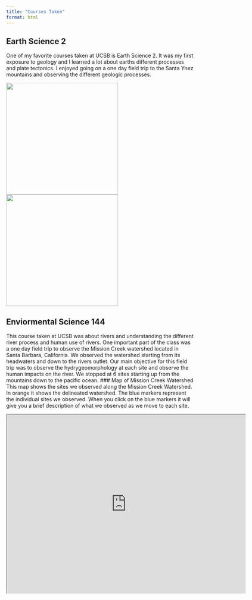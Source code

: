 ```yaml
---
title: "Courses Taken"
format: html
---
```


## Earth Science 2

One of my favorite courses taken at UCSB is Earth Science 2. It was my first exposure to geology and I learned a lot about earths different processes and plate tectonics. I enjoyed going on a one day field trip to the Santa Ynez mountains and observing the different geologic processes.

::: {layout="[[2]]" gap="10px" layout-align="center"}
![](media/Santa_Ynez_1.jpg){style="width:300px; height:300px;"}
![](media/Santa_Ynez_2.jpg){style="width:300px; height:300px;"}
:::

##  Enviormental Science 144
This course taken at UCSB was about rivers and understanding the different river process and human use of rivers. One important part of the class was a one day field trip to observe the Mission Creek watershed located in Santa Barbara, California. We observed the watershed starting from its headwaters and down to the rivers outlet. Our main objective for this field trip was to observe the hydrygeomorphology at each site and observe the human impacts on the river. We stopped at 6 sites starting up from the mountains down to the pacific ocean.
### Map of Mission Creek Watershed
This map shows the sites we observed along the Mission Creek Watershed. In orange it shows the delineated watershed. The blue markers represent the individual sites we observed. When you click on the blue markers it will give you a brief description of what we observed as we move to each site.

<iframe src="https://www.google.com/maps/d/u/0/embed?mid=100mdI47ok1B-40-6V60RdEW-OJ1WLng&ehbc=2E312F" width="640" height="480"></iframe>


